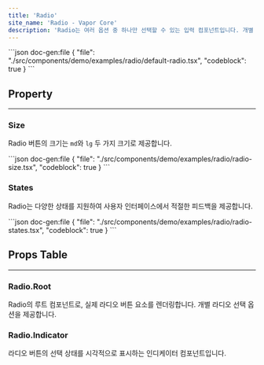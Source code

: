```yaml
---
title: 'Radio'
site_name: 'Radio - Vapor Core'
description: 'Radio는 여러 옵션 중 하나만 선택할 수 있는 입력 컴포넌트입니다. 개별 라디오 버튼으로 사용되며 선택 상태를 시각적으로 표현합니다.'
---
```


<Demo name="radio/default-radio">
```json doc-gen:file
{
    "file": "./src/components/demo/examples/radio/default-radio.tsx",
    "codeblock": true
}
```
</Demo>

## Property

---

### Size

Radio 버튼의 크기는 `md`와 `lg` 두 가지 크기로 제공합니다.

<Demo name="radio/radio-size">
```json doc-gen:file
{
    "file": "./src/components/demo/examples/radio/radio-size.tsx",
    "codeblock": true
}
```
</Demo>

### States

Radio는 다양한 상태를 지원하여 사용자 인터페이스에서 적절한 피드백을 제공합니다.

<Demo name="radio/radio-states">
```json doc-gen:file
{
    "file": "./src/components/demo/examples/radio/radio-states.tsx",
    "codeblock": true
}
```
</Demo>

## Props Table

---

### Radio.Root

Radio의 루트 컴포넌트로, 실제 라디오 버튼 요소를 렌더링합니다. 개별 라디오 선택 옵션을 제공합니다.

<ComponentPropsTable file="radio" section="radioRootProps" />

### Radio.Indicator

라디오 버튼의 선택 상태를 시각적으로 표시하는 인디케이터 컴포넌트입니다.

<ComponentPropsTable file="radio" section="radioIndicatorProps" />
